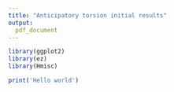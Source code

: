 ```yaml
---
title: "Anticipatory torsion initial results"
output:
  pdf_document
---
```


```r
library(ggplot2)
library(ez)
library(Hmisc)
```

```r
print('Hello world')
```

<!-- #### clear environment
rm(list = ls())

#### load data
# on Inspiron 13
setwd("C:/Users/wuxiu/Documents/PhD@UBC/Lab/2ndYear/AnticipatoryPursuit/AnticipatoryPursuitMotionPerception/analysis/R")
source("pairwise.t.test.with.t.and.df.R")
plotFolder <- ("C:/Users/wuxiu/Documents/PhD@UBC/Lab/Conferences/Gordon/2019/figures/")
### modify these parameters to plot different conditions
dataFileName <- "dataPercept.csv"
# pdfFileName <- "relativeMotionPSEDiff.pdf"
# for plotting
textSize <- 25
axisLineWidth <- 0.5
dotSize <- 3

# source("pairwise.t.test.with.t.and.df.R")
data <- read.csv(dataFileName)

# # exclude bad fitting...
# data <- subset(data[which(data$sub!=8),])

#### perceptual illusion repeated measures ANOVA
### 2 way for perception--rotational speed x after-reversal direction
## Exp1
sub <- data["sub"]
prob <- data["prob"]
# timeBin <- data["timeBin"]
PSE <- data["PSE"]
dataAnova <- data.frame(sub, prob, PSE)
dataAnova$prob <- as.factor(dataAnova$prob)
dataAnova$sub <- as.factor(dataAnova$sub)
# dataAnova$timeBin <- as.factor(dataAnova$timeBin)
colnames(dataAnova)[3] <- "PSE"
# dataAnova <- aggregate(perceptualErrorMean ~ sub * rotationSpeed * exp,
    # data = dataTemp, FUN = "mean")

anovaData <- ezANOVA(dataAnova, dv = .(PSE), wid = .(sub),
    within = .(prob), type = 3)
print(anovaData)

# dataTemp <- data.frame(sub, prob, PSE)
# colnames(dataTemp)[3] <- "PSE"
# # one sample t-test to zero
# t.test(dataTemp[which(dataTemp$prob==90),]$PSE, mu=0)

# dataPH <- aggregate(. ~ sub * prob, data = dataTemp, FUN = "mean")
# # show(dataPH[which(dataPH$prob==90), ])
# res <- pairwise.t.test.with.t.and.df(x = dataPH[which(dataPH$prob==90), ]$PSE, g = dataPH[which(dataPH$prob==50), ]$timeBin, p.adj="none")
# # show(res) # [[3]] = p value table, un adjusted
# res[[5]] # t-value
# res[[6]] # dfs
# res[[3]]
# p.adjust(res[[3]], method = "bonferroni", n = 9) # interaction between timeWindow & afterReversalD

# p <- ggplot(dataAnova, aes(x = prob, y = PSE)) +
#         stat_summary(aes(y = PSE), fun.y = mean, geom = "point", shape = 95, size = 15) +
#         stat_summary(fun.data = 'mean_sdl',
#                fun.args = list(mult = 1),
#                geom = 'errorbar', width = .1) +
# # geom = 'smooth', se = 'TRUE') +
#         # stat_summary(aes(y = PSE), fun.data = mean_se, geom = "errorbar", width = 0.1) +
#         geom_point(aes(x = prob, y = PSE), size = dotSize, shape = 1) +
#         # geom_segment(aes_all(c('x', 'y', 'xend', 'yend')), data = data.frame(x = c(50, 40), xend = c(90, 40), y = c(-0.1, -0.1), yend = c(-0.1, 0.15)), size = axisLineWidth) +
#         scale_y_continuous(name = "PSE difference", limits = c(-0.1, 0.15), expand = c(0, 0)) +
#         scale_x_discrete(name = "Probability of rightward motion", breaks=c("50", "70", "90")) +
#         # scale_x_discrete(name = "Probability of rightward motion", breaks=c(50, 70, 90)) +
#         # scale_colour_discrete(name = "After reversal\ndirection", labels = c("CCW", "CW")) +
#         theme(axis.text=element_text(colour="black"),
#               axis.ticks=element_line(colour="black", size = axisLineWidth),
#               panel.grid.major = element_blank(),
#               panel.grid.minor = element_blank(),
#               panel.border = element_blank(),
#               panel.background = element_blank(),
#               text = element_text(size = textSize, colour = "black"),
#               legend.background = element_rect(fill="transparent"),
#               legend.key = element_rect(colour = "transparent", fill = "white"))
#         # facet_wrap(~prob)
# print(p)
# ggsave(paste(plotFolder, pdfFileName, sep = ""))


# # PSE Diff
# p <- ggplot(dataAnova, aes(x = prob, y = PSE)) +
#         stat_summary(aes(y = PSE), fun.y = mean, geom = "point", shape = 95, size = 15) +
#         stat_summary(fun.data = 'mean_sdl',
#                fun.args = list(mult = 1),
#                geom = 'errorbar', width = .1) +
#         # stat_summary(aes(y = PSE), fun.data = mean_se, geom = "errorbar", width = 0.1) +
#         geom_point(aes(x = prob, y = PSE), size = dotSize, shape = 1) +
#         # geom_segment(aes_all(c('x', 'y', 'xend', 'yend')), data = data.frame(x = c(50, 40), xend = c(90, 40), y = c(-0.1, -0.1), yend = c(-0.1, 0.15)), size = axisLineWidth) +
#         scale_y_continuous(name = "PSE difference", limits = c(-0.1, 0.15), expand = c(0, 0)) +
#         scale_x_discrete(name = "Probability of rightward motion", breaks=c("50", "70", "90")) +
#         # scale_x_discrete(name = "Probability of rightward motion", breaks=c(50, 70, 90)) +
#         # scale_colour_discrete(name = "After reversal\ndirection", labels = c("CCW", "CW")) +
#         theme(axis.text=element_text(colour="black"),
#               axis.ticks=element_line(colour="black", size = axisLineWidth),
#               panel.grid.major = element_blank(),
#               panel.grid.minor = element_blank(),
#               panel.border = element_blank(),
#               panel.background = element_blank(),
#               text = element_text(size = textSize, colour = "black"),
#               legend.background = element_rect(fill="transparent"),
#               legend.key = element_rect(colour = "transparent", fill = "white"))
#         # facet_wrap(~prob)
# print(p)
# ggsave(paste(plotFolder, pdfFileName, sep = "")) -->